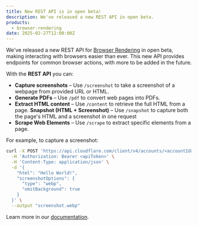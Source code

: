 ```yaml
---
title: New REST API is in open beta!
description: We've released a new REST API in open beta.
products:
  - browser-rendering
date: 2025-02-27T12:00:00Z
---
```


We've released a new REST API for [Browser Rendering](/browser-rendering/) in open beta, making interacting with browsers easier than ever. This new API provides endpoints for common browser actions, with more to be added in the future.

With the **REST API** you can:

- **Capture screenshots** – Use `/screenshot` to take a screenshot of a webpage from provided URL or HTML.
- **Generate PDFs** – Use `/pdf` to convert web pages into PDFs.
- **Extract HTML content** – Use `/content` to retrieve the full HTML from a page.
  **Snapshot (HTML + Screenshot)** – Use `/snapshot` to capture both the page's HTML and a screenshot in one request
- **Scrape Web Elements** – Use `/scrape` to extract specific elements from a page.

For example, to capture a screenshot:

```bash title="Screenshot example"
curl -X POST 'https://api.cloudflare.com/client/v4/accounts/<accountId>/browser-rendering/screenshot' \
  -H 'Authorization: Bearer <apiToken>' \
  -H 'Content-Type: application/json' \
  -d '{
    "html": "Hello World!",
    "screenshotOptions": {
      "type": "webp",
      "omitBackground": true
    }
  }' \
  --output "screenshot.webp"
```

Learn more in our [documentation](/browser-rendering/rest-api/).
